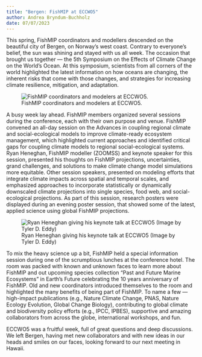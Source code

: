 ```yaml
---
title: "Bergen: FishMIP at ECCWO5"
author: Andrea Bryndum-Buchholz
date: 07/07/2023
---
```


This spring, FishMIP coordinators and modellers descended on the beautiful city of Bergen, on Norway's west coast. Contrary to everyone's belief, the sun was shining and stayed with us all week. The occasion that brought us together --- the 5th Symposium on the Effects of Climate Change on the World's Ocean. At this symposium, scientists from all corners of the world highlighted the latest information on how oceans are changing, the inherent risks that come with those changes, and strategies for increasing climate resilience, mitigation, and adaptation.

![FishMIP coordinators and modelers at ECCWO5.](/images/fishmipECC05_1.jpg)

A busy week lay ahead. FishMIP members organized several sessions during the conference, each with their own purpose and venue. FishMIP convened an all-day session on the Advances in coupling regional climate and social-ecological models to improve climate-ready ecosystem management, which highlighted current approaches and identified critical gaps for coupling climate models to regional social-ecological systems. Ryan Heneghan, FishMIP modeller (ZOOMSS) and keynote speaker for this session, presented his thoughts on FishMIP projections, uncertainties, grand challenges, and solutions to make climate change model simulations more equitable. Other session speakers, presented on modeling efforts that integrate climate impacts across spatial and temporal scales, and emphasized approaches to incorporate statistically or dynamically downscaled climate projections into single species, food web, and social-ecological projections. As part of this session, research posters were displayed during an evening poster session, that showed some of the latest, applied science using global FishMIP projections.

![Ryan Heneghan giving his keynote talk at ECCWO5 (Image by Tyler D. Eddy)](/images/fishmipECC05_2.jpg)

To mix the heavy science up a bit, FishMIP held a special information session during one of the scrumptious lunches at the conference hotel. The room was packed with known and unknown faces to learn more about FishMIP and out upcoming species collection "Past and Future Marine Ecosystems" in Earth's Future celebrating the 10 years anniversary of FishMIP. Old and new coordinators introduced themselves to the room and highlighted the many benefits of being part of FishMIP. To name a few --- high-impact publications (e.g., Nature Climate Change, PNAS, Nature Ecology Evolution, Global Change Biology), contributing to global climate and biodiversity policy efforts (e.g., IPCC, IPBES), supportive and amazing collaborators from across the globe, international workshops, and fun.

ECCWO5 was a fruitful week, full of great questions and deep discussions. We left Bergen, having met new collaborators and with new ideas in our heads and smiles on our faces, looking forward to our next meeting in Hawaii.
